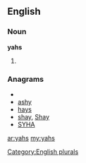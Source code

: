 ==English==

===Noun===
'''yahs'''

# {{plural of|[[yah]]}}

===Anagrams===
* {{alphagram|ahsy}}
* [[ashy#English|ashy]]
* [[hays#English|hays]]
* [[shay#English|shay]], [[Shay#English|Shay]]
* [[SYHA#English|SYHA]]

[[Category:English plurals]]

[[ar:yahs]]
[[my:yahs]]